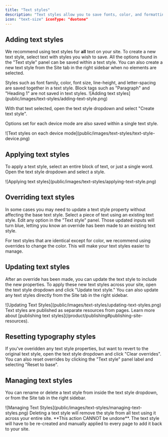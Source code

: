 ```yaml
---
title: "Text styles"
description: "Text styles allow you to save fonts, color, and formatting for text and reuse them across your site. For example, you can create text styles for page titles, subheadings, and paragraph text. If you need to change the text styles on every page in your site, you can easily do so within any page using text styles."
icon: "text-size" iconType: "duotone"
---
```


## Adding text styles

We recommend using text styles for **all** text on your site. To create a new text style, select text with styles you wish to save. All the options found in the "Text style" panel can be saved within a text style. You can also create a new text style from the Site tab in the right sidebar when no elements are selected.

<Note>
  Styles such as font family, color, font size, line-height, and letter-spacing
  are saved together in a text style. Block tags such as "Paragraph" and
  "Heading 1" are not saved in text styles.
</Note>

<Frame>
  ![Adding text styles](public/images/text-styles/adding-text-style.png)
</Frame>

With that text selected, open the text style dropdown and select "Create text style".

Options set for each device mode are also saved within a single text style.

<Frame>
  ![Text styles on each device
  mode](public/images/text-styles/text-style-device.png)
</Frame>

## Applying text styles

To apply a text style, select an entire block of text, or just a single word. Open the text style dropdown and select a style.

<Frame>
  ![Applying text styles](public/images/text-styles/applying-text-style.png)
</Frame>

## Overriding text styles

In some cases you may need to update a text style property without affecting the base text style. Select a piece of text using an existing text style. Edit any option in the "Text style" panel. Those updated inputs will turn blue, letting you know an override has been made to an existing text style.

<Note>
  For text styles that are identical except for color, we recommend using
  overrides to change the color. This will make your text styles easier to
  manage.
</Note>

## Updating text styles

After an override has been made, you can update the text style to include the new properties. To apply these new text styles across your site, open the text style dropdown and click "Update text style." You can also update any text styles directly from the Site tab in the right sidebar.

<Frame>
  ![Updating Text Styles](public/images/text-styles/updating-text-styles.png)
</Frame>

<Note>
  Text styles are published as separate resources from pages. Learn more about
  [publishing text styles](/product/publishing#publishing-site-resources).
</Note>

## Resetting typography styles

If you've overidden any text style properties, but want to revert to the original text style, open the text style dropdown and click "Clear overrides". You can also reset overrides by clicking the "Text style" panel label and selecting "Reset to base".

## Managing text styles

You can rename or delete a text style from inside the text style dropdown, or from the Site tab in the right sidebar.

<Frame>
  ![Managing Text Styles](public/images/text-styles/managing-text-styles.png)
</Frame>

<Warning>
  Deleting a text style will remove the style from all text using it across your
  entire site. **This action CANNOT be undone**. The text style will have to be
  re-created and manually applied to every page to add it back to your site.
</Warning>
